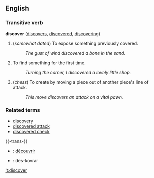 == English ==

=== Transitive verb ===
'''discover'''  ([[discovers]], [[discovered]], [[discovering]])
# (''somewhat dated'') To expose something previously covered.
#: ''The gust of wind discovered a bone in the sand.''
# To find something for the first time.
#: ''Turning the corner, I discovered a lovely little shop.''
# (''chess'') To create by moving a piece out of another piece's line of attack.
#: ''This move discovers an attack on a vital pawn.''

=== Related terms ===

*[[discovery]]
*[[discovered attack]]
*[[discovered check]]

{{-trans-}}

* {{fr}} : [[découvrir]]
* {{io}} : des-kovrar

[[it:discover]]